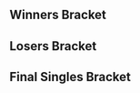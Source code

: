 {{DISPLAYTITLE:Battle GateWay 12: Singles Bracket}}{{SetGame|melee}}
{{tabs static
|name1=Overview
|link1=Battle GateWay/12
|name2=Singles Bracket
|link2=Battle GateWay/12/Singles Bracket
|This=2
}}
==Winners Bracket==
{{16DEWBracketA2
|tourneylink=Battle GateWay/12
|tourneyname=Battle GateWay 12
|column-width=180

<!-- Ro16 -->
|r1m1p1=Sobameshi |r1m1p1flag=jp |r1m1p1score=2
|r1m1p2=Casper |r1m1p2flag=jp |r1m1p2score=0
|r1m1win=1

|r1m2p1=Sanne |r1m2p1flag=jp |r1m2p1score=1
|r1m2p2=Shippu |r1m2p2flag=jp |r1m2p2score=2
|r1m2win=2

|r1m3p1=K.F |r1m3p1flag=jp |r1m3p1score=0
|r1m3p2=Pao |r1m3p2flag=jp |r1m3p2score=2
|r1m3win=2
|r1m3p1char1=jigglypuff |r1m3p2char1=fox |r1m3p1stock1=0 |r1m3p2stock1=1 |r1m3win1=2 |r1m3stage1=Battlefield
|r1m3p1char2=jigglypuff |r1m3p2char2=fox |r1m3p1stock2=0 |r1m3p2stock2=1 |r1m3win2=2 |r1m3stage2=Fountain of Dreams
|r1m3date=
|r1m3details={{BracketMatchDetails|reddit=|comment=|vod=https://youtu.be/ch1K1NC_Jl0}}

|r1m4p1=Da-yoshi |r1m4p1flag=jp |r1m4p1score=2
|r1m4p2=Mask |r1m4p2flag= |r1m4p2score=0
|r1m4win=1

|r1m5p1=Kounotori |r1m5p1flag=jp |r1m5p1score=2
|r1m5p2=s-royal |r1m5p2flag=jp |r1m5p2score=1
|r1m5win=1

|r1m6p1=NJzFinest |r1m6p1flag=us |r1m6p1score=1
|r1m6p2=Ham |r1m6p2flag= |r1m6p2score=2
|r1m6win=2

|r1m7p1=aMSa |r1m7p1flag=jp |r1m7p1score=2
|r1m7p2=Ayataka |r1m7p2flag=jp |r1m7p2score=0
|r1m7win=1

|r1m8p1=kkp |r1m8p1flag=jp |r1m8p1score=2
|r1m8p2=WTS |r1m8p2flag=jp |r1m8p2score=0
|r1m8win=1

<!-- QUARTERFINALS -->
|r2m1p1=Sobameshi |r2m1p1flag=jp |r2m1p1score=0
|r2m1p2=Shippu |r2m1p2flag=jp |r2m1p2score=2
|r2m1win=2
|r2m1p1char1=fox |r2m1p2char1=peach |r2m1p1stock1=0 |r2m1p2stock1=1 |r2m1win1=2 |r2m1stage1=Battlefield
|r2m1p1char2=fox |r2m1p2char2=peach |r2m1p1stock2=0 |r2m1p2stock2=2 |r2m1win2=2 |r2m1stage2=Final Destination
|r2m1date=
|r2m1details={{BracketMatchDetails|reddit=|comment=|vod=https://youtu.be/bkRGq8dCxeg}}

|r2m2p1=Pao |r2m2p1flag=jp |r2m2p1score=0
|r2m2p2=Da-yoshi |r2m2p2flag=jp |r2m2p2score=2
|r2m2win=2

|r2m3p1=Kounotori |r2m3p1flag=jp |r2m3p1score=2
|r2m3p2=Ham |r2m3p2flag= |r2m3p2score=0
|r2m3win=1

|r2m4p1=aMSa |r2m4p1flag=jp |r2m4p1score=2
|r2m4p2=kkp |r2m4p2flag=jp |r2m4p2score=0
|r2m4win=1

<!-- SEMIFINALS -->
|r3m1p1=Shippu |r3m1p1flag=jp |r3m1p1score=3
|r3m1p2=Da-yoshi |r3m1p2flag=jp |r3m1p2score=1
|r3m1win=1
|r3m1p1char1=peach |r3m1p2char1=falco |r3m1p1stock1=2 |r3m1p2stock1=0 |r3m1win1=1 |r3m1stage1=Dream Land
|r3m1p1char2=peach |r3m1p2char2=falco |r3m1p1stock2=2 |r3m1p2stock2=0 |r3m1win2=1 |r3m1stage2=Battlefield
|r3m1p1char3=peach |r3m1p2char3=falco |r3m1p1stock3=0 |r3m1p2stock3=1 |r3m1win3=2 |r3m1stage3=Yoshi's Story
|r3m1p1char4=peach |r3m1p2char4=falco |r3m1p1stock4=1 |r3m1p2stock4=0 |r3m1win4=1 |r3m1stage4=Final Destination
|r3m1date=
|r3m1details={{BracketMatchDetails|reddit=|comment=|vod=https://youtu.be/4QCLQwrMy6Q}}

|r3m2p1=Kounotori |r3m2p1flag=jp |r3m2p1score=3
|r3m2p2=aMSa |r3m2p2flag=jp |r3m2p2score=1
|r3m2win=1
|r3m2p1char1=fox |r3m2p2char1=yoshi |r3m2p1stock1=3 |r3m2p2stock1=0 |r3m2win1=1 |r3m2stage1=Yoshi's Story
|r3m2p1char2=fox |r3m2p2char2=yoshi |r3m2p1stock2=0 |r3m2p2stock2=1 |r3m2win2=2 |r3m2stage2=Yoshi's Story
|r3m2p1char3=fox |r3m2p2char3=yoshi |r3m2p1stock3=1 |r3m2p2stock3=0 |r3m2win3=1 |r3m2stage3=Pokémon Stadium
|r3m2p1char4=fox |r3m2p2char4=yoshi |r3m2p1stock4=3 |r3m2p2stock4=0 |r3m2win4=1 |r3m2stage4=Battlefield
|r3m2date=
|r3m2details={{BracketMatchDetails|reddit=|comment=|vod=https://youtu.be/GAOsX-eV_MQ}}
}}
==Losers Bracket==
{{16DELBracketSmwA
|tourneylink=Battle GateWay/12
|tourneyname=Battle GateWay 12
|l1placement=13-16
|l2placement=9-12
|l3placement=7-8
|l4placement=5-6

<!-- Round 1 -->
|l1m1p1=Casper |l1m1p1flag=jp |l1m1p1score=0
|l1m1p2=Sanne |l1m1p2flag=jp |l1m1p2score=2
|l1m1win=2

|l1m2p1=K.F |l1m2p1flag=jp |l1m2p1score=2
|l1m2p2=Mask |l1m2p2flag= |l1m2p2score=0 
|l1m2win=1
|l1m2p1char1=jigglypuff |l1m2p2char1=fox |l1m2p1stock1=2 |l1m2p2stock1=0 |l1m2win1=1 |l1m2stage1=Battlefield
|l1m2p1char2=jigglypuff |l1m2p2char2=fox |l1m2p1stock2=2 |l1m2p2stock2=0 |l1m2win2=1 |l1m2stage2=Pokémon Stadium
|l1m2date=
|l1m2details={{BracketMatchDetails|reddit=|comment=|vod=https://youtu.be/CpAg1bpvk7k}}

|l1m3p1=s-royal |l1m3p1flag=jp |l1m3p1score=2
|l1m3p2=NJzFinest |l1m3p2flag=us |l1m3p2score=0
|l1m3win=1
|l1m3p1char1=fox |l1m3p2char1=dk |l1m3p1stock1=1 |l1m3p2stock1=0 |l1m3win1=1 |l1m3stage1=Battlefield
|l1m3p1char2=fox |l1m3p2char2=dk |l1m3p1stock2=1 |l1m3p2stock2=0 |l1m3win2=1 |l1m3stage2=Pokémon Stadium
|l1m3date=
|l1m3details={{BracketMatchDetails|reddit=|comment=|vod=https://youtu.be/z624NmDifGo}}

|l1m4p1=Ayataka |l1m4p1flag=jp |l1m4p1score=2
|l1m4p2=WTS |l1m4p2flag=jp |l1m4p2score=1 
|l1m4win=1

<!-- Round 2 -->
|l2m1p1=kkp |l2m1p1flag=jp |l2m1p1score=0
|l2m1p2=Sanne |l2m1p2flag=jp |l2m1p2score=2
|l2m1win=2
|l2m1p1char1=fox |l2m1p2char1=fox |l2m1p1stock1=0 |l2m1p2stock1=1 |l2m1win1=2 |l2m1stage1=Dream Land
|l2m1p1char2=fox |l2m1p2char2=fox |l2m1p1stock2=0 |l2m1p2stock2=1 |l2m1win2=2 |l2m1stage2=Dream Land
|l2m1date=
|l2m1details={{BracketMatchDetails|reddit=|comment=|vod=https://youtu.be/ftPwFzK2XtE}}

|l2m2p1=Ham |l2m2p1flag= |l2m2p1score=1
|l2m2p2=K.F |l2m2p2flag=jp |l2m2p2score=2
|l2m2win=2

|l2m3p1=Pao |l2m3p1flag=jp |l2m3p1score=0
|l2m3p2=s-royal |l2m3p2flag=jp |l2m3p2score=2
|l2m3win=2

|l2m4p1=Sobameshi |l2m4p1flag=jp |l2m4p1score=2
|l2m4p2=Ayataka |l2m4p2flag=jp |l2m4p2score=0
|l2m4win=1

<!-- Round 3 -->
|l3m1p1=Sanne |l3m1p1flag=jp |l3m1p1score=2
|l3m1p2=K.F |l3m1p2flag=jp |l3m1p2score=0
|l3m1win=1
|l3m1p1char1=fox |l3m1p2char1=jigglypuff |l3m1p1stock1=2 |l3m1p2stock1=0 |l3m1win1=1 |l3m1stage1=Dream Land
|l3m1p1char2=fox |l3m1p2char2=jigglypuff |l3m1p1stock2=1 |l3m1p2stock2=0 |l3m1win2=1 |l3m1stage2=Fountain of Dreams
|l3m1date=
|l3m1details={{BracketMatchDetails|reddit=|comment=|vod=https://youtu.be/XE3pfOYHZP4}}

|l3m2p1=s-royal |l3m2p1flag=jp |l3m2p1score=2
|l3m2p2=Sobameshi |l3m2p2flag=jp |l3m2p2score=0
|l3m2win=1
|l3m2p1char1=fox |l3m2p2char1=marth |l3m2p1stock1=1 |l3m2p2stock1=0 |l3m2win1=1 |l3m2stage1=Final Destination
|l3m2p1char2=fox |l3m2p2char2=fox |l3m2p1stock2=1 |l3m2p2stock2=0 |l3m2win2=1 |l3m2stage2=Yoshi's Story
|l3m2date=
|l3m2details={{BracketMatchDetails|reddit=|comment=|vod=https://youtu.be/YV8q2CeJJns}}

<!-- Round 4 -->
|l4m1p1=Da-yoshi |l4m1p1flag=jp |l4m1p1score=2
|l4m1p2=Sanne |l4m1p2flag=jp |l4m1p2score=0
|l4m1win=1
|l4m1p1char1=falco |l4m1p2char1=fox |l4m1p1stock1=1 |l4m1p2stock1=0 |l4m1win1=1 |l4m1stage1=Dream Land
|l4m1p1char2=falco |l4m1p2char2=fox |l4m1p1stock2=1 |l4m1p2stock2=0 |l4m1win2=1 |l4m1stage2=Pokémon Stadium
|l4m1date=
|l4m1details={{BracketMatchDetails|reddit=|comment=|vod=https://youtu.be/ifXpxpvXw9w}}

|l4m2p1=aMSa |l4m2p1flag=jp |l4m2p1score=2
|l4m2p2=s-royal |l4m2p2flag=jp |l4m2p2score=0
|l4m2win=1
|l4m2p1char1=yoshi |l4m2p2char1=fox |l4m2p1stock1=3 |l4m2p2stock1=0 |l4m2win1=1 |l4m2stage1=Battlefield
|l4m2p1char2=yoshi |l4m2p2char2=fox |l4m2p1stock2=2 |l4m2p2stock2=0 |l4m2win2=1 |l4m2stage2=Final Destination
|l4m2date=
|l4m2details={{BracketMatchDetails|reddit=|comment=|vod=https://youtu.be/wSUWF3l77-U}}
}}
<onlyinclude>
==Final Singles Bracket==
{{DEFinalSmwBracket
|tourneylink=Battle GateWay/12
|tourneyname=Battle GateWay 12
|l1placement=4
|r2placement=3
|r3loserplacement=2
|r3winnerplacement=1
|export_score=true
|column-width=180

<!-- FROM WINNERS -->
|r1m1p1=Shippu |r1m1p1flag=jp |r1m1p1score=3
|r1m1p2=Kounotori |r1m1p2flag=jp |r1m1p2score=0
|r1m1win=1
|r1m1p1char1=peach |r1m1p2char1=fox |r1m1p1stock1=1 |r1m1p2stock1=0 |r1m1win1=1 |r1m1stage1=Battlefield
|r1m1p1char2=peach |r1m1p2char2=fox |r1m1p1stock2=2 |r1m1p2stock2=0 |r1m1win2=1 |r1m1stage2=Pokémon Stadium
|r1m1p1char3=peach |r1m1p2char3=fox |r1m1p1stock3=1 |r1m1p2stock3=0 |r1m1win3=1 |r1m1stage3=Pokémon Stadium
|r1m1date=
|r1m1details={{BracketMatchDetails|reddit=|comment=|vod=https://youtu.be/jI21cbKG_JE}}

<!-- FROM LOSERS -->
|l1m1p1=Da-yoshi |l1m1p1flag=jp |l1m1p1score=0
|l1m1p2=aMSa |l1m1p2flag=jp |l1m1p2score=3
|l1m1win=2
|l1m1p1char1=falco |l1m1p2char1=yoshi |l1m1p1stock1=0 |l1m1p2stock1=1 |l1m1win1=2 |l1m1stage1=Yoshi's Story
|l1m1p1char2=falco |l1m1p2char2=yoshi |l1m1p1stock2=0 |l1m1p2stock2=1 |l1m1win2=2 |l1m1stage2=Dream Land
|l1m1p1char3=falco |l1m1p2char3=yoshi |l1m1p1stock3=0 |l1m1p2stock3=3 |l1m1win3=2 |l1m1stage3=Final Destination
|l1m1date=
|l1m1details={{BracketMatchDetails|reddit=|comment=|vod=https://youtu.be/Vka7nnPECCU}}

<!-- LOSERS FINALS -->
|r2m1p1=Kounotori |r2m1p1flag=jp |r2m1p1score=0
|r2m1p2=aMSa |r2m1p2flag=jp |r2m1p2score=3
|r2m1win=2
|r2m1p1char1=fox |r2m1p2char1=yoshi |r2m1p1stock1=0 |r2m1p2stock1=2 |r2m1win1=2 |r2m1stage1=Yoshi's Story
|r2m1p1char2=fox |r2m1p2char2=yoshi |r2m1p1stock2=0 |r2m1p2stock2=2 |r2m1win2=2 |r2m1stage2=Pokémon Stadium
|r2m1p1char3=falco |r2m1p2char3=yoshi |r2m1p1stock3=0 |r2m1p2stock3=2 |r2m1win3=2 |r2m1stage3=Battlefield
|r2m1date=
|r2m1details={{BracketMatchDetails|reddit=|comment=|vod=https://youtu.be/ut0qgqXBTZs}}

<!-- GRAND FINALS -->
|r3m1p1=Shippu |r3m1p1flag=jp |r3m1p1score=3
|r3m1p2=aMSa |r3m1p2flag=jp |r3m1p2score=2
|r3m1win=1
|r3m1p1char1=peach |r3m1p2char1=yoshi |r3m1p1stock1=0 |r3m1p2stock1=2 |r3m1win1=2 |r3m1stage1=Battlefield
|r3m1p1char2=peach |r3m1p2char2=yoshi |r3m1p1stock2=2 |r3m1p2stock2=0 |r3m1win2=1 |r3m1stage2=Dream Land
|r3m1p1char3=peach |r3m1p2char3=yoshi |r3m1p1stock3=0 |r3m1p2stock3=1 |r3m1win3=2 |r3m1stage3=Yoshi's Story
|r3m1p1char4=peach |r3m1p2char4=yoshi |r3m1p1stock4=1 |r3m1p2stock4=0 |r3m1win4=1 |r3m1stage4=Final Destination
|r3m1p1char5=peach |r3m1p2char5=yoshi |r3m1p1stock5=1 |r3m1p2stock5=0 |r3m1win5=1 |r3m1stage5=Pokémon Stadium
|r3m1date=
|r3m1details={{BracketMatchDetails|reddit=|comment=|vod=https://youtu.be/Y8oJJ_pappo}}
}}
</onlyinclude>
